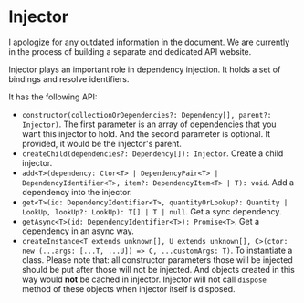 
# Injector

<Callout>
I apologize for any outdated information in the document. We are currently in the process of building a separate and dedicated API website.
</Callout>

Injector plays an important role in dependency injection. It holds a set of bindings and resolve identifiers.

It has the following API:

* `constructor(collectionOrDependencies?: Dependency[], parent?: Injector)`. The first parameter is an array of dependencies that you want this injector to hold. And the second parameter is optional. It provided, it would be the injector's parent.
* `createChild(dependencies?: Dependency[]): Injector`. Create a child injector.
* `add<T>(dependency: Ctor<T> | DependencyPair<T> | DependencyIdentifier<T>, item?: DependencyItem<T> | T): void`. Add a dependency into the injector.
* `get<T>(id: DependencyIdentifier<T>, quantityOrLookup?: Quantity | LookUp, lookUp?: LookUp): T[] | T | null`. Get a sync dependency.
* `getAsync<T>(id: DependencyIdentifier<T>): Promise<T>`. Get a dependency in an async way.
* `createInstance<T extends unknown[], U extends unknown[], C>(ctor: new (...args: [...T, ...U]) => C, ...customArgs: T)`. To instantiate a class. Please note that: all constructor parameters those will be injected should be put after those will not be injected. And objects created in this way would **not** be cached in injector. Injector will not call `dispose` method of these objects when injector itself is disposed.
